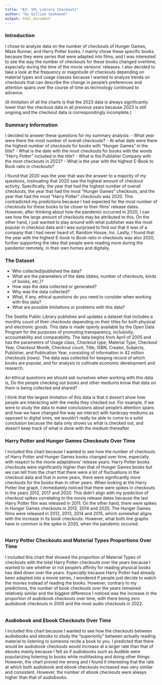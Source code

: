 ```yaml
---
title: "A3: SPL Library Checkouts"
author: "by Gillian Soekawan"
output: html_document
---
```


### Introduction
I chose to analyze data on the number of checkouts of Hunger Games, Maze Runner, and Harry Potter books. I mainly chose these specific books because they were series that were adapted into films, and I was interested to see the way the number of checkouts for these books changed overtime, especially during the time of the movie versions' releases. I also decided to take a look at the frequency or magnitude of checkouts depending on material types and usage classes because I wanted to analyze trends on checkouts that can describe the change in people's preferences and attention spans over the course of time as technology continued to advance. 

(A limitation of all the charts is that the 2023 data is always significantly lower than the checkout data in all previous years because 2023 is still ongoing and the checkout data is correspondingly incomplete.)


### Summary Information
I decided to answer these questions for my summary analysis:
- What year were there the most number of overall checkouts?
- At what date were there the highest number of checkouts for books with "Hunger Games" in the title?
- What is the date with the most checkouts for books with the words "Harry Potter" included in the title?
- What is the Publisher Company with the most checkouts in 2022?
- What is the year with the highest E-Book to Book ratio in checkouts?

I found that 2020 was the year that was the answer to a majority of my questions, insinuating that 2020 saw the highest amount of checkout activity. Specifically, the year that had the highest number of overall checkouts, the year that had the most "Hunger Games" checkouts, and the year that had the most "Harry Potter" checkouts was 2020. This contradicted my predictions because I had expected for the most number of checkouts for these books to be closer to their films' release dates. However, after thinking about how the pandemic occurred in 2020, I can see how the large amount of checkouts may be attributed to this. On the other hand, I just wanted to play around with what publisher was the most popular in checkout data and I was surprised to find out that it was of a company that I had never heard of, Random House, Inc. Lastly, I found that the year with the highest E-book to Book ratio in checkouts was also 2020, further supporting the idea that people were reading more during the pandemic remotely, in their own homes and digitally.

### The Dataset
- Who collected/published the data?  
- What are the parameters of the data (dates, number of checkouts, kinds of books, etc.)?
- How was the data collected or generated?  
- Why was the data collected?  
- What, if any, ethical questions do you need to consider when working with this data?  
- What are possible limitations or problems with this data?

The Seattle Public Library publishes and updates a dataset that includes a monthly count of their checkouts depending on their titles for both physical and electronic goods. This data is made openly available by the Open Data Program for the purposes of promoting transparency, inclusivity, accountability and comparability. The data begins from April of 2005 and has the parameters of Usage class, Checkout type, Material Type, Checkout Year, Checkout Month, Checkout count, Title, ISBN, Creator, Subjects, Publisher, and Publication Year, consisting of information in 42 million checkouts (rows). The data was collected for keeping record of which books are popular, and for analysis to cultivate economic development and research.

An ethical questions we should ask ourselves when working with this data is,
Do the people checking out books and other mediums know that data on them is being collected and shared?

I think that the largest limitation of this data is that it doesn't show how people are interacting with the media they checked out. For example, if we were to study the data to make conclusions about people's attention spans and how we have changed the way we interact with hardcopy mediums as opposed to digital ones, we wouldn't really be able to come to a solid conclusion because the data only shows us what is checked out, and doesn't keep track of what is done with the medium thereafter.


### Harry Potter and Hunger Games Checkouts Over Time
I included this chart because I wanted to see how the number of checkouts of Harry Potter and Hunger Games books changed over time, especially with respect to the movie adaptations' release years. Harry Potter books checkouts were significantly higher than that of Hunger Games books but we can tell from the chart that there were a lot of fluctuations in the checkout data and that in some years, there were significantly more checkouts for the books than in other years. When looking at the Harry Potter line graph, I immediately noticed that there were spikes in checkouts in the years 2012, 2017 and 2020. This didn't align with my prediction of checkout spikes correlating to the movie release dates because the last Harry Potter film was released in 2011. On the other hand, there were spikes in Hunger Games checkouts in 2012, 2014 and 2020. The Hunger Games films were released in 2012, 2013, 2014 and 2015, which somewhat aligns with the increase in its book checkouts. However, what both line graphs have in common is the spike in 2020, when the pandemic occured. 

```r
```

### Harry Potter Checkouts and Material Types Proportions Over Time 
I included this chart that showed the proportion of Material Types of checkouts with the total Harry Potter checkouts over the years because I wanted to see whether or not people's affinity for reading physical books has died down over the years. Especially because Harry Potter had already been adapted into a movie series, I wondered if people just decide to watch the movies instead of reading the books. However, contrary to my predictions, the number of book checkouts over the years remained relatively similar and the biggest difference I noticed was the increase in the proportion of audiobook checkouts over time, with there being zero audiobook checkouts in 2005 and the most audio checkouts in 2022. 

```r
```

### Audiobook and Ebook Checkouts Over Time
I included this chart because I wanted to see how the checkouts between audiobooks and ebooks to study the "superiority" between actually reading material to listening to someone recite a book to you. I predicted that there would be audiobook checkouts would increase at a larger rate than that of ebooks mainly because I felt as if audiobooks such as Audible were popularizing listening to books while multitasking and doing other things. However, the chart proved me wrong and I found it interesting that the rate at which both audiobook and ebook checkouts increased was very similar and consistent. However, the number of ebook checkouts were always higher than that of audiobooks.

```r
```


